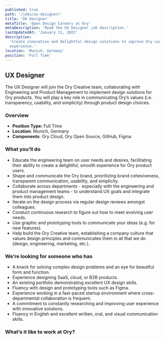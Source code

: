 ```yaml
---
published: true
path: '/jobs/ux-designer/'
title: 'UX Designer'
metaTitle: 'Open Design Careers at Ory'
metaDescription: 'Read the UX Designer job description.'
lastUpdatedAt: 'January 11, 2022'
description:
  'Create innovative and delightful design solutions to improve Ory user
  experience.'
location: 'Munich, Germany'
position: 'Full Time'
---
```



## UX Designer

<About />

The UX Designer will join the Ory Creative team, collaborating with Engineering
and Product Management to implement design solutions for Ory products. You will
play a key role in communicating Ory’s values (i.e. transparency, usability, and
simplicity) through product design choices.

### Overview

- **Position Type:** Full Time
- **Location**: Munich, Germany
- **Components**: Ory Cloud, Ory Open Source, GitHub, Figma

### What you'll do

- Educate the engineering team on user needs and desires, facilitating their
  ability to create a delightful, smooth experience for Ory product users.
- Shape and communicate the Ory brand, prioritizing brand cohesiveness,
  transparent communication, usability, and simplicity.
- Collaborate across departments - especially with the engineering and product
  management teams - to understand UX goals and integrate them into product
  design.
- Iterate on the design process via regular design reviews amongst colleagues.
- Conduct continuous research to figure out how to meet evolving user needs.
- Use graphic and prototyping tools to communicate your ideas (e.g. for new
  features).
- Help build the Ory Creative team, establishing a company culture that values
  design principles and communicates them in all that we do (design,
  engineering, marketing, etc.).

### We’re looking for someone who has

- A knack for solving complex design problems and an eye for beautiful form and
  function.
- Experience designing SaaS, cloud, or B2B products.
- An existing portfolio demonstrating excellent UX design skills.
- Fluency with design and prototyping tools such as Figma.
- Experience working in a fast-paced startup environment where
  cross-departmental collaboration is frequent.
- A commitment to constantly researching and improving user experience with
  innovative solutions.
- Fluency in English and excellent written, oral, and visual communication
  skills.

### What’s it like to work at Ory?

<WorkAtOry />
